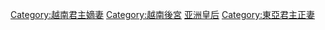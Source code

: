 [[Category:越南君主嫡妻|Category:越南君主嫡妻]]
[[Category:越南後宮|Category:越南後宮]]
[[Category:皇后|亚洲皇后]]
[[Category:東亞君主正妻|Category:東亞君主正妻]]